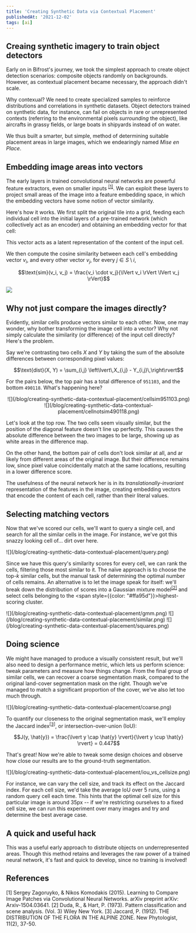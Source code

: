 ```yaml
---
title: 'Creating Synthetic Data via Contextual Placement'
publishedAt: '2021-12-02'
tags: [ai]
---
```


## Creaing synthetic imagery to train object detectors
Early on in Bifrost's journey, we took the simplest approach to create object detection scenarios:
composite objects randomly on backgrounds. However, as contextual placement became necessary,
the approach didn't scale.

Why contexual? We need to create specialized samples to reinforce distributions and correlations in
synthetic datasets. Object detectors trained on synthetic data, for instance, can fail on objects in
rare or unrepresented contexts (referring to the environmental pixels *surrounding* the object), like
aircrafts in grassy fields, or large boats in shipyards instead of on water.

We thus built a smarter, but simple, method of determining suitable placement areas in large images,
which we endearingly named *Mise en Place*.

## Embedding image areas into vectors
The early layers in trained convolutional neural networks are powerful feature extractors, even on smaller
inputs <sup>[[1]](#citation-1)</sup>. We can exploit these layers to project small areas of the image into a feature embedding space,
in which the embedding vectors have some notion of vector similarity.

Here's how it works. We first split the original tile into a grid, feeding each individual cell into the
initial layers of a pre-trained network (which collectively act as an encoder) and obtaining an embedding
vector for that cell:

<Embeddings />


This vector acts as a latent representation of the content of the input cell.

We then compute the cosine similarity between each cell's embedding vector $v_i$, and every other vector
$v_j$, for every $j \in S \setminus i$,

<center>
$$\text{sim}(v_i, v_j) = \frac{v_i \cdot v_j}{\lVert v_i \rVert \lVert v_j \rVert}$$
</center>

![](/blog/creating-synthetic-data-contextual-placement/vecsim.svg)

## Why not just compare the images directly?

Evidently, similar cells produce vectors similar to each other. Now, one may wonder, why bother transforming
the image cell into a vector? Why not simply calculate the similarity (or difference) of the input cell directly? Here's the problem.

Say we're contrasting two cells $X$ and $Y$ by taking the sum of the absolute differences between corresponding
pixel values:

<center>
$$\text{dist}(X, Y) = \sum_{i,j} \left\lvert\,X_{i,j} - Y_{i,j}\,\right\rvert$$
</center>

For the pairs below, the top pair has a total difference of `951103`, and the bottom `490118`. What's
happening here?

<center>
![](/blog/creating-synthetic-data-contextual-placement/cellsim951103.png)
![](/blog/creating-synthetic-data-contextual-placement/cellnotsim490118.png)
</center>

Let's look at the top row. The two cells seem visually similar, but the position of the diagonal feature
doesn't line up perfectly. This causes the absolute difference between the two images to be large, showing up
as white areas in the difference map.

On the other hand, the bottom pair of cells don't look similar at all, and ar likely from different areas of
the original image. But their difference remains low, since pixel value coincidentally match at the same
locations, resulting in a lower difference score.

The usefulness of the neural network her is in its *translationally-invariant* representation of the features
in the image, creating embedding vectors that encode the content of each cell, rather than their literal values.

## Selecting matching vectors
Now that we've scored our cells, we'll want to query a single cell, and search for all the similar cells in
the image. For instance, we've got this snazzy looking cell of... dirt over here.

<div className="flex elevated items-center justify-center bg-neutral-700 rounded-lg select-none p-2">
![](/blog/creating-synthetic-data-contextual-placement/query.png)
</div>

Since we have this query's similarity scores for every cell, we can rank the cells, filtering those most
similar to it. The naïve approach is to choose the top-$k$ similar cells, but the manual task of determining
the optimal number of cells remains. An alternative is to let the image speak for itself: we'll break down the
distribution of scores into a Gaussian mixture model<sup>[[2]](#citation-2)</sup> and select cells belonging to the
<span style={{color: "#ffa95d"}}>highest-scoring cluster</span>.

<div className="flex elevated items-center justify-center bg-neutral-700 rounded-lg select-none p-2">
![](/blog/creating-synthetic-data-contextual-placement/gmm.png)
![](/blog/creating-synthetic-data-contextual-placement/similar.png)
![](/blog/creating-synthetic-data-contextual-placement/squares.png)
</div>

## Doing science
We might have managed to produce a visually consistent result, but we'll also need to design a performance
metric, which lets us perform science: tweak parameters and measure how things change. From the final group
of similar cells, we can recover a coarse segmentation mask, compared to the original land-cover segmentation
mask on the right. Though we've managed to match a significant proportion of the cover, we've also let too much
through.

<div className="flex elevated items-center justify-center bg-neutral-700 rounded-lg select-none p-2">
![](/blog/creating-synthetic-data-contextual-placement/coarse.png)
</div>

To quantify our closeness to the original segmentation mask, we'll employ the Jaccard
index<sup>[[3]](#citation-3)</sup>, or intersection-over-union (IoU):

<center>
$$J(y, \hat{y}) = \frac{\lvert y \cap \hat{y} \rvert}{\lvert y \cup \hat{y} \rvert} = 0.447$$
</center>

That's great! Now we're able to tweak some design choices and observe how close our results are to the
ground-truth segmentation.

<div className="flex elevated items-center justify-center bg-neutral-700 rounded-lg select-none p-2">
![](/blog/creating-synthetic-data-contextual-placement/iou_vs_cellsize.png)
</div>

For instance, we can vary the cell size, and track its effect on the Jaccard index. For each cell size,
we'd take the average IoU over 5 runs, using a random query cell each time. This hints that the optimal cell
size for this particular image is around 35px -- if we're restricting ourselves to a fixed cell size, we can
run this experiment over many images and try and determine the best average case.

## A quick and useful hack
This was a useful early approach to distribute objects on underrepresented areas. Though this method retains
and leverages the raw power of a trained neural network, it's fast and quick to develop, since no training is
involved!

## References

<div className="flex flex-col text-xs no-underline">
  <a style={{textDecorationLine: "none"}} name="citation-1">[1] Sergey Zagoruyko, & Nikos Komodakis (2015). Learning to Compare Image Patches via Convolutional Neural Networks. arXiv preprint arXiv: Arxiv-1504.03641.</a>
  <a style={{textDecorationLine: "none"}} name="citation-2">[2] Duda, R., & Hart, P. (1973). Pattern classification and scene analysis. (Vol. 3) Wiley New York.</a>
  <a style={{textDecorationLine: "none"}} name="citation-3">[3] Jaccard, P. (1912). THE DISTRIBUTION OF THE FLORA IN THE ALPINE ZONE. New Phytologist, 11(2), 37-50.</a>
</div>
